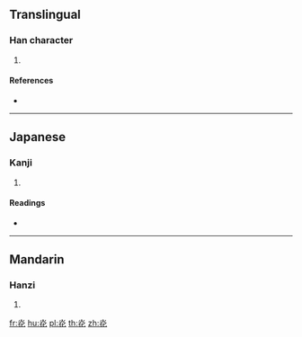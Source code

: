 {{character info/new}}
==Translingual==

===Han character===
{{Han char|rn=86|rad=火|as=04|sn=8|four=|canj=FOP|ids=⿱火化}}

# {{defn|Han|sort=火04}}

====References====
* {{Han ref|kx=0668.031|dkj=18925|dj=1077.040|hdz=32192.060|uh=709B|ud=28827}}

----

==Japanese==

===Kanji===
{{ja-kanji|grade=|rs=火04}}

# {{defn|lang=ja|sort=火04}}

====Readings====
* {{ja-readings|on=[[よう]] (yō), [[きょう]] (kyō)|kun=[[てるす]] (terusu)}}

----

==Mandarin==

===Hanzi===
{{cmn-hanzi|pin=[[guāng]] ([[guang1]])|wg=kuang<sup>1</sup>}}

# {{defn|lang=cmn|sort=火04}}

[[fr:炛]]
[[hu:炛]]
[[pl:炛]]
[[th:炛]]
[[zh:炛]]